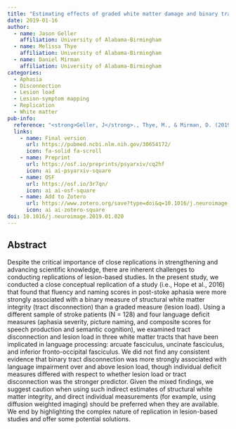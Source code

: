 ```yaml
---
title: "Estimating effects of graded white matter damage and binary tract disconnection on post-stroke language impairment"
date: 2019-01-16
author:
  - name: Jason Geller
    affiliation: University of Alabama-Birmingham
  - name: Melissa Thye
    affiliation: University of Alabama-Birmingham
  - name: Daniel Mirman
    affiliation: University of Alabama-Birmingham
categories: 
  - Aphasia
  - Disconnection
  - Lesion load
  - Lesion-symptom mapping
  - Replication
  - White matter
pub-info:
  reference: "<strong>Geller, J</strong>., Thye, M., & Mirman, D. (2019). Estimating effects of graded white matter damage and binary tract disconnection on post-stroke language impairment. <em>Neuroimage</em>, 189, 248–257. https://doi.org/10.1016/j.neuroimage.2019.01.020"
  links:
    - name: Final version
      url: https://pubmed.ncbi.nlm.nih.gov/30654172/
      icon: fa-solid fa-scroll
    - name: Preprint
      url: https://osf.io/preprints/psyarxiv/cq2hf
      icon: ai ai-psyarxiv-square
    - name: OSF
      url: https://osf.io/3r7qn/
      icon: ai ai-osf-square
    - name: Add to Zotero
      url: https://www.zotero.org/save?type=doi&q=10.1016/j.neuroimage.2019.01.020
      icon: ai ai-zotero-square
doi: 10.1016/j.neuroimage.2019.01.020
---
```


## Abstract

Despite the critical importance of close replications in strengthening and advancing scientific knowledge, there are inherent challenges to conducting replications of lesion-based studies. In the present study, we conducted a close conceptual replication of a study (i.e., Hope et al., 2016) that found that fluency and naming scores in post-stoke aphasia were more strongly associated with a binary measure of structural white matter integrity (tract disconnection) than a graded measure (lesion load). Using a different sample of stroke patients (N = 128) and four language deficit measures (aphasia severity, picture naming, and composite scores for speech production and semantic cognition), we examined tract disconnection and lesion load in three white matter tracts that have been implicated in language processing: arcuate fasciculus, uncinate fasciculus, and inferior fronto-occipital fasciculus. We did not find any consistent evidence that binary tract disconnection was more strongly associated with language impairment over and above lesion load, though individual deficit measures differed with respect to whether lesion load or tract disconnection was the stronger predictor. Given the mixed findings, we suggest caution when using such indirect estimates of structural white matter integrity, and direct individual measurements (for example, using diffusion weighted imaging) should be preferred when they are available. We end by highlighting the complex nature of replication in lesion-based studies and offer some potential solutions.
